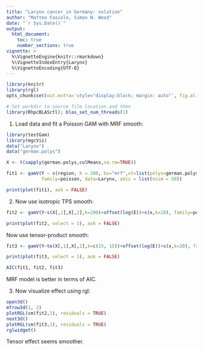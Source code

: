 ```yaml
---
title: "Larynx cancer in Germany: solution"
author: "Matteo Fasiolo, Simon N. Wood"
date: "`r Sys.Date()`"
output: 
  html_document:
    toc: true
    number_sections: true
vignette: >
  %\VignetteEngine{knitr::rmarkdown}
  %\VignetteIndexEntry{Larynx}
  %\VignetteEncoding{UTF-8}
---
```

  
```r
library(knitr)
library(rgl)
opts_chunk$set(out.extra='style="display:block; margin: auto"', fig.align="center", tidy=FALSE)
```

```r
# Set workdir to source file location and then
library(RhpcBLASctl); blas_set_num_threads(1)
```

1) Load data and fit a Poisson GAM with MRF smooth:
```r
library(testGam)
library(mgcViz)
data("Larynx")
data("german.polys")

X <- t(sapply(german.polys,colMeans,na.rm=TRUE))

fit1 <- gamV(Y ~ s(region, k = 200, bs="mrf",xt=list(polys=german.polys)) + offset(log(E)) + s(x, k=20),
             family=poisson, data=Larynx, aViz = list(nsim = 50))

print(plot(fit1), ask = FALSE)
```

2) Now use isotropic TPS smooth:
```r
fit2 <- gamV(Y~s(X[,1],X[,2],k=200)+offset(log(E))+s(x,k=20), family=poisson, data=Larynx)

print(plot(fit2, select = 1), ask = FALSE)
```

Now use tensor-product smooth:
```r
fit3 <- gamV(Y~te(X[,1],X[,2],k=c(15, 15))+offset(log(E))+s(x,k=20), family=poisson, data=Larynx)

print(plot(fit3, select = 1), ask = FALSE)

AIC(fit1, fit2, fit3)
```
MRF model is better in terms of AIC.

3) Now visualize effect using rgl:
```r
open3d()
mfrow3d(1, 2)
plotRGL(sm(fit2,1), residuals = TRUE)
next3d()
plotRGL(sm(fit3,1), residuals = TRUE)
rglwidget()
```
Tensor effect seems smoother.
